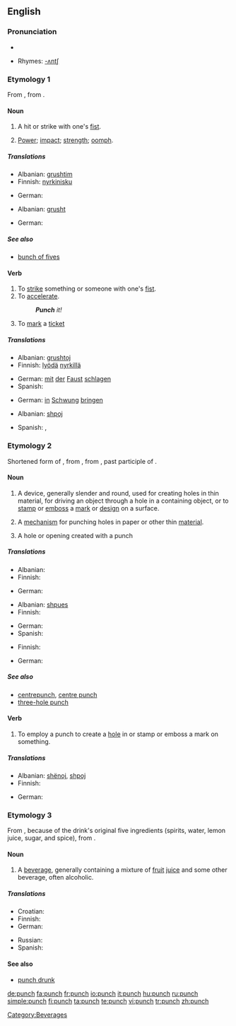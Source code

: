 ==English==
{{wikipedia}}

===Pronunciation===
* {{audio|en-us-punch.ogg|Audio (US)}}

* Rhymes: [[Rhymes:English:-ʌntʃ|-ʌntʃ]]

===Etymology 1===
From {{etyl|fro|en}} {{term|ponchonner||to punch|lang=fro}}, from {{term|ponchon||pointed tool|lang=fro}}.

====Noun====
{{en-noun|punches|-}}

# {{countable}} A hit or strike with one's [[fist]].
# {{uncountable}} [[power|Power]]; [[impact]]; [[strength]]; [[oomph]].

=====Translations=====
{{trans-top|hit or strike with one's fist}}
* Albanian: [[grushtim]]
* Finnish: [[nyrkinisku]]
{{trans-mid}}
* German: {{t-|de|Faustschlag|m}}
{{trans-bottom}}

{{trans-top|power; impact; strength; oomph}}
* Albanian: [[grusht]]
{{trans-mid}}
* German: {{t+|de|Schwung|m}}
{{trans-bottom}}

=====See also=====
* [[bunch of fives]]

====Verb====
{{en-verb|punches|punching|punched|punched}}

# To [[strike]] something or someone with one's [[fist]].
# To [[accelerate]].
#: '''''Punch''' it!''
# To [[mark]] a [[ticket]]

=====Translations=====
{{trans-top|To strike something or someone with one's fist}}
* Albanian: [[grushtoj]]
* Finnish: [[lyödä]] [[nyrkillä]]
{{trans-mid}}
* German: [[mit]] [[der]] [[Faust]] [[schlagen]]
* Spanish: {{t-|es|punzonar}}
{{trans-bottom}}

{{trans-top|To accelerate}}
* German: [[in]] [[Schwung]] [[bringen]]
{{trans-mid}}
{{trans-bottom}}

{{trans-top|to mark a ticket}}
* Albanian: [[shpoj]]
{{trans-mid}}
* Spanish: {{t+|es|picar}}, {{t-|es|taladrar}}
{{trans-bottom}}

===Etymology 2===
Shortened form of {{term|puncheon|lang=en}}, from {{etyl|fro|en}} {{term|ponchon||pointed tool|lang=fro}}, from {{etyl|la|en}} {{term|punctus|lang=la}}, past participle of {{term|pungere||to prick|lang=la}}.

====Noun====
{{en-noun}}

# {{countable}} A device, generally slender and round, used for creating holes in thin material, for driving an object through a hole in a containing object, or to [[stamp]] or [[emboss]] a [[mark]] or [[design]] on a surface.
# {{countable}} A [[mechanism]] for punching holes in paper or other thin [[material]].
# {{countable}} A hole or opening created with a punch

=====Translations=====
{{trans-top|device for creating holes in thin material}}
* Albanian: {{t+|sq|bularës|xs=Albanian}}
* Finnish: {{t|fi|rei'ittäjä}}
{{trans-mid}}
* German: {{t+|de|Lochzange|f}}
{{trans-bottom}}

{{trans-top|mechanism for punching holes in paper}}
* Albanian: [[shpues]]
* Finnish: {{t-|fi|rei'itin}}
{{trans-mid}}
* German: {{t-|de|Locher|m}}
* Spanish: {{t-|es|sacabocado|m}}
{{trans-bottom}}

{{trans-top|hole or opening created with a punch}}
* Finnish: {{t+|fi|reikä}}
{{trans-mid}}
* German: {{t-|de|Lochung|f}}
{{trans-bottom}}

=====See also=====
* [[centrepunch]], [[centre punch]]
* [[three-hole punch]]

====Verb====
{{en-verb|punches|punching|punched|punched}}

# To employ a punch to create a [[hole]] in or stamp or emboss a mark on something.

=====Translations=====
{{trans-top|To employ a punch to create a hole}}
* Albanian: [[shënoj]], [[shpoj]]
* Finnish: {{t+|fi|rei'ittää}}
{{trans-mid}}
* German: {{t-|de|lochen}}
{{trans-bottom}}

===Etymology 3===
From {{etyl|hi|en}} {{term|sc=Deva|पाँच||five|tr=pāñć|lang=hi}}, because of the drink's original five ingredients (spirits, water, lemon juice, sugar, and spice), from {{etyl|sa|en}} {{term|sc=Deva|पञ्चन्|tr=páñcan|lang=sa}}.

====Noun====
{{en-noun|-}}

# {{uncountable}} A [[beverage]], generally containing a mixture of [[fruit]] [[juice]] and some other beverage, often alcoholic.

=====Translations=====
{{trans-top|beverage}}
* Croatian: {{t-|hr|punč|m}}
* Finnish: {{t-|fi|booli}}
* German: {{t-|de|Punsch|m}}
{{trans-mid}}
* Russian: {{t|ru|пунш|m|sc=Cyrl}}
* Spanish: {{t+|es|ponche|m}}
{{trans-bottom}}

====See also====
* [[punch drunk]]

[[Category:Beverages]]

[[de:punch]]
[[fa:punch]]
[[fr:punch]]
[[io:punch]]
[[it:punch]]
[[hu:punch]]
[[ru:punch]]
[[simple:punch]]
[[fi:punch]]
[[ta:punch]]
[[te:punch]]
[[vi:punch]]
[[tr:punch]]
[[zh:punch]]